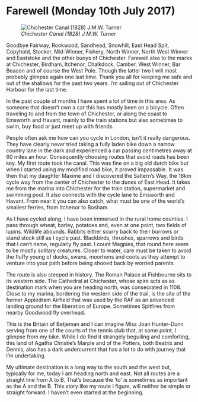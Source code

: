 # Farewell (Monday 10th July 2017) #

![*Chichester Canal (1828) J.M.W. Turner*](../images/ChichesterCanal.jpg "Chichester Canal")

Goodbye Fairway, Rookwood, Sandhead, Snowhill, East Head Spit, Copyhold, Stocker, Mid-Winner, Fishery, North Winner, North West Winner and Eaststoke and the other buoys of Chichester. Farewell also to the marks at Chichester, Birdham, Itchenor, Chalkdock, Camber, West Winner, Bar Beacon and of course the West Pole. Though the latter two I will most probably glimpse again one last time. Thank you all for keeping me safe and out of the shallows for the past two years. I’m sailing out of Chichester Harbour for the last time.

In the past couple of months I have spent a lot of time in this area. As someone that doesn’t own a car this has mostly been on a bicycle. Often traveling to and from the town of Chichester, or along the coast to Emsworth and Havant, mainly to the train stations but also sometimes to swim, buy food or just meet up with friends.

People often ask me how can you cycle in London, isn’t it really dangerous. They have clearly never tried taking a fully laden bike down a narrow country lane in the dark and experienced a car passing centimetres away at 60 miles an hour. Consequently choosing routes that avoid roads has been key. My first route took the canal. This was fine on a big old dutch bike but when I started using my modified road bike, it proved impassable. It was then that my daughter Maxime and I discovered the Saltern’s Way, the 18km cycle way from the center of Chichester to the dunes of East Head. It takes me from the marina into Chichester for the train station, supermarket and swimming pool. It also connects with the cycle lane to Emsworth and Havant. From near it you can also catch, what must be one of the world’s smallest ferries, from Itchenor to Bosham.

As I have cycled along, I have been immersed in the rural home counties. I pass through wheat, barley, potatoes and, even at one point, two fields of lupins. Wildlife abounds. Rabbits either scurry back to their burrows or stand stock still as I cycle past. Blackbirds, thrushes, sparrows and birds that I can’t name, regularly fly past. I count Magpies, that round here seem to be mostly solitary creatures. Closer to water, care must be taken to avoid the fluffy young of ducks, swans, moorhens and coots as they attempt to venture into your path before being shooed back by worried parents.

The route is also steeped in history. The Roman Palace at Fishbourne sits to its western side. The Cathedral at Chichester, whose spire acts as as destination mark when you are heading north, was consecrated in 1108. Close to my marina, bordering the western side of the trail, is the site of the former Appledram Airfield that was used by the RAF as an advanced landing ground for the liberation of Europe. Sometimes Spitfires from nearby Goodwood fly overhead.

This is the Britain of Betjeman and I can imagine Miss Joan Hunter-Dunn serving from one of the courts of the tennis club that, at some point, I glimpse from my bike. While I do find it strangely beguiling and comforting, this land of Agatha Christie’s Marple and of the Potters, both Beatrix and Dennis, also has a dark undercurrent that has a lot to do with journey that I’m undertaking.

My ultimate destination is a long way to the south and the west but, typically for me, today I am heading north and east. Not all routes are a straight line from A to B. That’s because the ‘to’ is sometimes as important as the A and the B. This story like my route I figure, will neither be simple or straight forward. I haven’t even started at the beginning.
